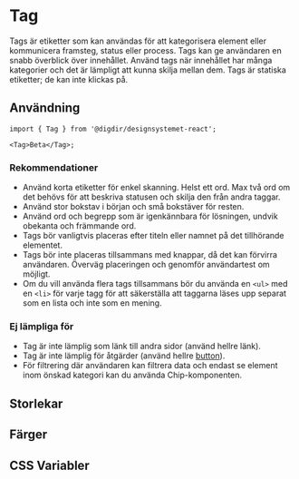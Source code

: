 
<Meta of={TagStories} />

# Tag

Tags är etiketter som kan användas för att kategorisera element eller kommunicera framsteg, status eller process. Tags kan ge användaren en snabb överblick över innehållet. Använd tags när innehållet har många kategorier och det är lämpligt att kunna skilja mellan dem. Tags är statiska etiketter; de kan inte klickas på.

<Primary />
<Controls />

## Användning

```tsx
import { Tag } from '@digdir/designsystemet-react';

<Tag>Beta</Tag>;
```

### Rekommendationer

- Använd korta etiketter för enkel skanning. Helst ett ord. Max två ord om det behövs för att beskriva statusen och skilja den från andra taggar.
- Använd stor bokstav i början och små bokstäver för resten.
- Använd ord och begrepp som är igenkännbara för lösningen, undvik obekanta och främmande ord.
- Tags bör vanligtvis placeras efter titeln eller namnet på det tillhörande elementet.
- Tags bör inte placeras tillsammans med knappar, då det kan förvirra användaren. Överväg placeringen och genomför användartest om möjligt.
- Om du vill använda flera tags tillsammans bör du använda en `<ul>` med en `<li>` för varje tagg för att säkerställa att taggarna läses upp separat som en lista och inte som en mening.

### Ej lämpliga för

- Tag är inte lämplig som länk till andra sidor (använd hellre länk).
- Tag är inte lämplig för åtgärder (använd hellre [button](/docs/altinn-button--docs)).
- För filtrering där användaren kan filtrera data och endast se element inom önskad kategori kan du använda Chip-komponenten.

## Storlekar

<Canvas of={TagStories.Sizes} />

## Färger

<Canvas of={TagStories.Colors} />

## CSS Variabler

<CssVariables css={css} />
